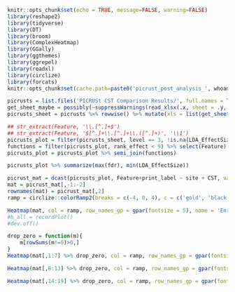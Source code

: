 ```r
knitr::opts_chunk$set(echo = TRUE, message=FALSE, warning=FALSE)
library(reshape2)
library(tidyverse)
library(DT)
library(broom)
library(ComplexHeatmap)
library(GGally)
library(ggthemes)
library(ggrepel)
library(readxl)
library(circlize)
library(forcats)
knitr::opts_chunk$set(cache.path=paste0('picrust_post_analysis_', whoami::username(), '_cache/'))
```

```r
picrusts = list.files('PICRUSt CST Comparison Results/', full.names = TRUE, recursive = TRUE, pattern = '*.xlsx') %>% data_frame(fname = .)  %>% crossing(CST = 1:7) %>% mutate(site = str_extract(fname, 'REC|THR|NAS')) 
get_sheet_maybe = possibly(~suppressWarnings(read_xlsx(.x, sheet = .y, col_types = c('text', 'numeric', 'numeric', 'numeric', 'numeric'))), data_frame())
picrusts_sheet = picrusts %>% rowwise() %>% mutate(xls = list(get_sheet_maybe(fname, CST))) %>% unnest() %>% mutate(level = str_count(Feature, fixed('.'))+1) %>% mutate(fdr = p.adjust(`p-value`, 'fdr'), effect = -sign(EnrichedClass*2-1)*LDA_EffectSize)

## str_extract(Feature, '\\.[^.]+$') 
## str_extract(Feature, '$[^.]+\\.[^.]+\\.([^.]+)', '\\1')
picrusts_plot = filter(picrusts_sheet, level == 3, !is.na(LDA_EffectSize), !str_detect(Feature, '^Unclassified')) %>% group_by(site, CST) %>% mutate(rank_effect = rank(fdr)) %>% ungroup() %>% mutate(print_label = str_replace(Feature, '^[^.]+\\.', '') %>% str_replace_all(fixed('_'), ' ') %>% str_replace_all(fixed('.'), ':') %>% str_squish())
functions = filter(picrusts_plot, rank_effect < 9) %>% select(Feature) %>% unique()
picrusts_plot = picrusts_plot %>% semi_join(functions)

picrusts_plot %>% summarize(max(fdr), min(LDA_EffectSize))
```

```r
picrust_mat = dcast(picrusts_plot, Feature+print_label ~ site + CST, value.var = 'effect', fill = 0)
mat = picrust_mat[,-1:-2]
rownames(mat) = picrust_mat[,2]
ramp = circlize::colorRamp2(breaks = c(-4, 0, 4), c = c('gold', 'black', 'mediumorchid1'))

Heatmap(mat, col = ramp, row_names_gp = gpar(fontsize = 5), name = 'Enrichment\nscore')
#h_all = recordPlot()
#dev.off()
```

```r
drop_zero = function(m){
    m[rowSums(m!=0)>0,]
}
Heatmap(mat[,1:7] %>% drop_zero, col = ramp, row_names_gp = gpar(fontsize = 5), name = 'Enrichment\nscore')

Heatmap(mat[,8:13] %>% drop_zero, col = ramp, row_names_gp = gpar(fontsize = 5), name = 'Enrichment\nscore')

Heatmap(mat[,14:19] %>% drop_zero, col = ramp, row_names_gp = gpar(fontsize = 5), name = 'Enrichment\nscore') 

```
